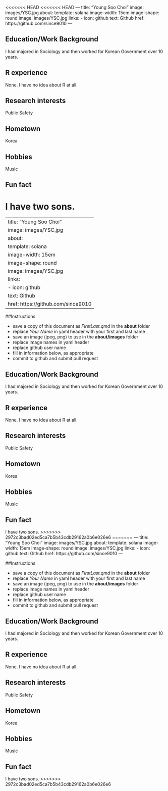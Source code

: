 <<<<<<< HEAD
<<<<<<< HEAD
---
title: "Young Soo Choi"
image: images/YSC.jpg
about:
  template: solana
  image-width: 15em
  image-shape: round
  image: images/YSC.jpg
  links:
  - icon: github
    text: Github
    href: https://github.com/since9010
---



## Education/Work Background

I had majored in Sociology and then worked for Korean Government over 10 years.

## R experience

None. I have no idea about R at all.

## Research interests

Public Safety

## Hometown

Korea

## Hobbies

Music

## Fun fact

I have two sons.
=======
---
title: "Young Soo Choi"
image: images/YSC.jpg
about:
  template: solana
  image-width: 15em
  image-shape: round
  image: images/YSC.jpg
  links:
  - icon: github
    text: Github
    href: https://github.com/since9010
---

##Instructions

-   save a copy of this document as *FirstLast.qmd* in the **about** folder
-   replace *Your Name* in yaml header with your first and last name
-   save an image (jpeg, png) to use in the **about/images** folder
-   replace image names in yaml header
-   replace github user name
-   fill in information below, as appropriate
-   commit to github and submit pull request

## Education/Work Background

I had majored in Sociology and then worked for Korean Government over 10 years.

## R experience

None. I have no idea about R at all.

## Research interests

Public Safety

## Hometown

Korea

## Hobbies

Music

## Fun fact

I have two sons.
>>>>>>> 2972c3bad02ed5ca7b5b43cdb29162a0b6e026e6
=======
---
title: "Young Soo Choi"
image: images/YSC.jpg
about:
  template: solana
  image-width: 15em
  image-shape: round
  image: images/YSC.jpg
  links:
  - icon: github
    text: Github
    href: https://github.com/since9010
---

##Instructions

-   save a copy of this document as *FirstLast.qmd* in the **about** folder
-   replace *Your Name* in yaml header with your first and last name
-   save an image (jpeg, png) to use in the **about/images** folder
-   replace image names in yaml header
-   replace github user name
-   fill in information below, as appropriate
-   commit to github and submit pull request

## Education/Work Background

I had majored in Sociology and then worked for Korean Government over 10 years.

## R experience

None. I have no idea about R at all.

## Research interests

Public Safety

## Hometown

Korea

## Hobbies

Music

## Fun fact

I have two sons.
>>>>>>> 2972c3bad02ed5ca7b5b43cdb29162a0b6e026e6
